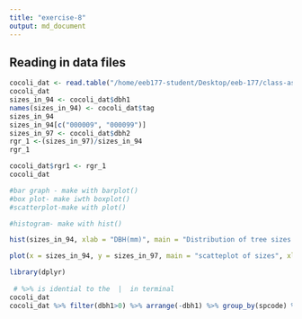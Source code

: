 ```yaml
---
title: "exercise-8"
output: md_document
---
```


## Reading in data files

```r


cocoli_dat <- read.table("/home/eeb177-student/Desktop/eeb-177/class-assignments/classwork-21-Feb/cocoli.txt", header = TRUE)
cocoli_dat
sizes_in_94 <- cocoli_dat$dbh1
names(sizes_in_94) <- cocoli_dat$tag
sizes_in_94
sizes_in_94[c("000009", "000099")]
sizes_in_97 <- cocoli_dat$dbh2
rgr_1 <-(sizes_in_97)/sizes_in_94
rgr_1

cocoli_dat$rgr1 <- rgr_1
cocoli_dat

```
 
 
 ```r
 #bar graph - make with barplot()
 #box plot- make iwth boxplot()
 #scatterplot-make with plot()
 
 #histogram- make with hist()
 
 hist(sizes_in_94, xlab = "DBH(mm)", main = "Distribution of tree sizes in cocoli(1994)")
 
 plot(x = sizes_in_94, y = sizes_in_97, main = "scatteplot of sizes", xlab = "sizes in 1994(mm)", ylab  = "sizes in 1997(mm)", pch = 19, col = "darkgreen")
 
 ```
 
```r
library(dplyr)
 
 # %>% is idential to the  |  in terminal
cocoli_dat
cocoli_dat %>% filter(dbh1>0) %>% arrange(-dbh1) %>% group_by(spcode) %>% summarise(mean_dbh_1994 = mean(dbh1))
```
 